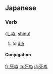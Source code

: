 ==Japanese==
{{ja-kanji|[[死]]}}
===Verb===
{{PAGENAME}} ([[しぬ]], [[shinu]])
# to [[die]]
====Conjugation====
{{ja-go-nu|死|し|shi}}

[[fr:死ぬ]]
[[la:死ぬ]]
[[ja:死ぬ]]